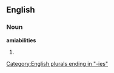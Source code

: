 ==English==

===Noun===
'''amiabilities'''

# {{plural of|[[amiability]]}}

[[Category:English plurals ending in "-ies"]]